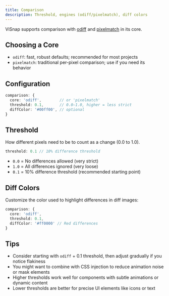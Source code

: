 ```yaml
---
title: Comparison
description: Threshold, engines (odiff/pixelmatch), diff colors
---
```


ViSnap supports comparison with [odiff](https://github.com/dmtrKovalenko/odiff) and [pixelmatch](https://github.com/mapbox/pixelmatch) in its core.

## Choosing a Core

- `odiff`: fast, robust defaults; recommended for most projects
- `pixelmatch`: traditional per-pixel comparison; use if you need its behavior

## Configuration

```typescript
comparison: {
  core: 'odiff',        // or 'pixelmatch'
  threshold: 0.1,       // 0.0–1.0, higher = less strict
  diffColor: '#00ff00', // optional
}
```

## Threshold

How different pixels need to be to count as a change (0.0 to 1.0).

```typescript
threshold: 0.1 // 10% difference threshold
```

- `0.0` = No differences allowed (very strict)
- `1.0` = All differences ignored (very loose)
- `0.1` = 10% difference threshold (recommended starting point)

## Diff Colors

Customize the color used to highlight differences in diff images:

```typescript
comparison: {
  core: 'odiff',
  threshold: 0.1,
  diffColor: '#ff0000' // Red differences
}
```

## Tips

- Consider starting with `odiff` + 0.1 threshold, then adjust gradually if you notice flakiness
- You might want to combine with CSS injection to reduce animation noise or mask elements
- Higher thresholds work well for components with subtle animations or dynamic content
- Lower thresholds are better for precise UI elements like icons or text

